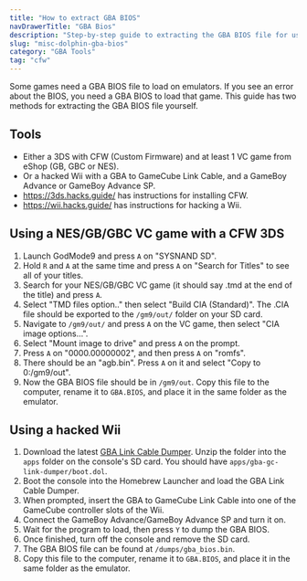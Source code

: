 ```yaml
---
title: "How to extract GBA BIOS"
navDrawerTitle: "GBA Bios"
description: "Step-by-step guide to extracting the GBA BIOS file for use with emulators like mGBA and VBA."
slug: "misc-dolphin-gba-bios"
category: "GBA Tools"
tag: "cfw"
---
```


Some games need a GBA BIOS file to load on emulators. If you see an error about the BIOS, you need a GBA BIOS to load that game. This guide has two methods for extracting the GBA BIOS file yourself.

## Tools

- Either a 3DS with CFW (Custom Firmware) and at least 1 VC game from eShop (GB, GBC or NES).
- Or a hacked Wii with a GBA to GameCube Link Cable, and a GameBoy Advance or GameBoy Advance SP.
- https://3ds.hacks.guide/ has instructions for installing CFW.
- https://wii.hacks.guide/ has instructions for hacking a Wii.

## Using a NES/GB/GBC VC game with a CFW 3DS

1. Launch GodMode9 and press `A` on "SYSNAND SD".
2. Hold `R` and `A` at the same time and press `A` on "Search for Titles" to see all of your titles.
3. Search for your NES/GB/GBC VC game (it should say .tmd at the end of the title) and press `A`.
4. Select "TMD files option.." then select "Build CIA (Standard)". The .CIA file should be exported to the `/gm9/out/` folder on your SD card.
5. Navigate to `/gm9/out/` and press `A` on the VC game, then select "CIA image options...".
6. Select "Mount image to drive" and press `A` on the prompt.
7. Press `A` on "0000.00000002", and then press `A` on "romfs".
8. There should be an "agb.bin". Press `A` on it and select "Copy to 0:/gm9/out".
9. Now the GBA BIOS file should be in `/gm9/out`. Copy this file to the computer, rename it to `GBA.BIOS`, and place it in the same folder as the emulator.

## Using a hacked Wii

1. Download the latest [GBA Link Cable Dumper](https://github.com/FIX94/gba-link-cable-dumper/releases). Unzip the folder into the `apps` folder on the console's SD card. You should have `apps/gba-gc-link-dumper/boot.dol`.
2. Boot the console into the Homebrew Launcher and load the GBA Link Cable Dumper.
3. When prompted, insert the GBA to GameCube Link Cable into one of the GameCube controller slots of the Wii.
4. Connect the GameBoy Advance/GameBoy Advance SP and turn it on.
5. Wait for the program to load, then press `Y` to dump the GBA BIOS.
6. Once finished, turn off the console and remove the SD card.
7. The GBA BIOS file can be found at `/dumps/gba_bios.bin`.
8. Copy this file to the computer, rename it to `GBA.BIOS`, and place it in the same folder as the emulator.
